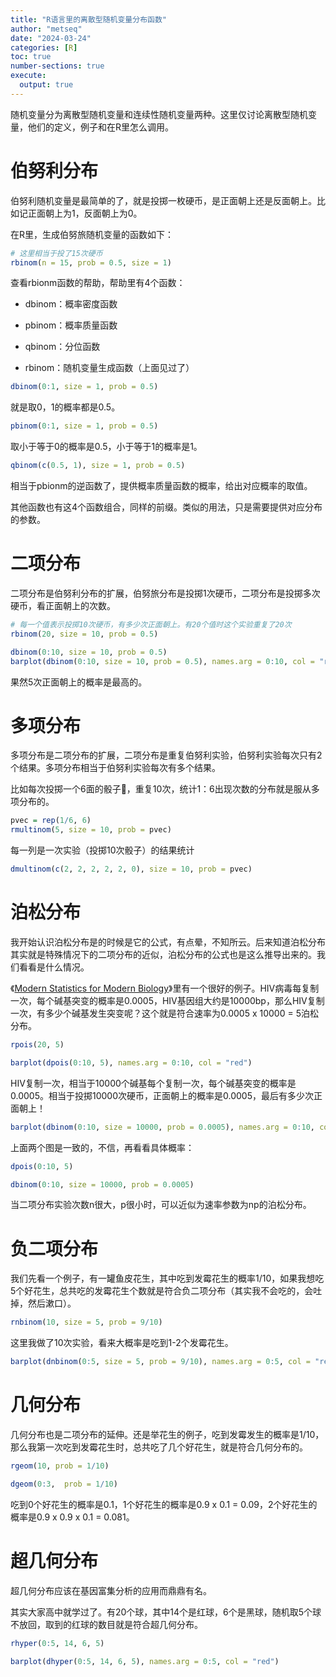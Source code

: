 ```yaml
---
title: "R语言里的离散型随机变量分布函数"
author: "metseq"
date: "2024-03-24"
categories: [R]
toc: true
number-sections: true
execute:
  output: true
---
```


随机变量分为离散型随机变量和连续性随机变量两种。这里仅讨论离散型随机变量，他们的定义，例子和在R里怎么调用。

# 伯努利分布

伯努利随机变量是最简单的了，就是投掷一枚硬币，是正面朝上还是反面朝上。比如记正面朝上为1，反面朝上为0。

在R里，生成伯努旅随机变量的函数如下：

```r
# 这里相当于投了15次硬币
rbinom(n = 15, prob = 0.5, size = 1)
```

查看rbionm函数的帮助，帮助里有4个函数：

-   dbinom：概率密度函数

-   pbinom：概率质量函数

-   qbinom：分位函数

-   rbinom：随机变量生成函数（上面见过了）

```r
dbinom(0:1, size = 1, prob = 0.5)
```

就是取0，1的概率都是0.5。

```r
pbinom(0:1, size = 1, prob = 0.5)
```

取小于等于0的概率是0.5，小于等于1的概率是1。

```r
qbinom(c(0.5, 1), size = 1, prob = 0.5)
```

相当于pbionm的逆函数了，提供概率质量函数的概率，给出对应概率的取值。

其他函数也有这4个函数组合，同样的前缀。类似的用法，只是需要提供对应分布的参数。

# 二项分布

二项分布是伯努利分布的扩展，伯努旅分布是投掷1次硬币，二项分布是投掷多次硬币，看正面朝上的次数。

```r
# 每一个值表示投掷10次硬币，有多少次正面朝上。有20个值时这个实验重复了20次
rbinom(20, size = 10, prob = 0.5)
```

```r
dbinom(0:10, size = 10, prob = 0.5)
barplot(dbinom(0:10, size = 10, prob = 0.5), names.arg = 0:10, col = "red")
```

果然5次正面朝上的概率是最高的。

# 多项分布

多项分布是二项分布的扩展，二项分布是重复伯努利实验，伯努利实验每次只有2个结果。多项分布相当于伯努利实验每次有多个结果。

比如每次投掷一个6面的骰子🎲，重复10次，统计1：6出现次数的分布就是服从多项分布的。

```r
pvec = rep(1/6, 6)
rmultinom(5, size = 10, prob = pvec)
```

每一列是一次实验（投掷10次骰子）的结果统计

```r
dmultinom(c(2, 2, 2, 2, 2, 0), size = 10, prob = pvec)
```

# 泊松分布

我开始认识泊松分布是的时候是它的公式，有点晕，不知所云。后来知道泊松分布其实就是特殊情况下的二项分布的近似，泊松分布的公式也是这么推导出来的。我们看看是什么情况。

《[Modern Statistics for Modern Biology](https://web.stanford.edu/class/bios221/book/)》里有一个很好的例子。HIV病毒每复制一次，每个碱基突变的概率是0.0005，HIV基因组大约是10000bp，那么HIV复制一次，有多少个碱基发生突变呢？这个就是符合速率为0.0005 x 10000 = 5泊松分布。

```r
rpois(20, 5)
```

```r
barplot(dpois(0:10, 5), names.arg = 0:10, col = "red")
```

HIV复制一次，相当于10000个碱基每个复制一次，每个碱基突变的概率是0.0005。相当于投掷10000次硬币，正面朝上的概率是0.0005，最后有多少次正面朝上！

```r
barplot(dbinom(0:10, size = 10000, prob = 0.0005), names.arg = 0:10, col = "red")
```

上面两个图是一致的，不信，再看看具体概率：

```r
dpois(0:10, 5)

dbinom(0:10, size = 10000, prob = 0.0005)
```

::: callout-important
当二项分布实验次数n很大，p很小时，可以近似为速率参数为np的泊松分布。
:::

# 负二项分布

我们先看一个例子，有一罐鱼皮花生，其中吃到发霉花生的概率1/10，如果我想吃5个好花生，总共吃的发霉花生个数就是符合负二项分布（其实我不会吃的，会吐掉，然后漱口）。

```r
rnbinom(10, size = 5, prob = 9/10)
```

这里我做了10次实验，看来大概率是吃到1-2个发霉花生。

```r
barplot(dnbinom(0:5, size = 5, prob = 9/10), names.arg = 0:5, col = "red")
```

# 几何分布

几何分布也是二项分布的延伸。还是举花生的例子，吃到发霉发生的概率是1/10，那么我第一次吃到发霉花生时，总共吃了几个好花生，就是符合几何分布的。

```r
rgeom(10, prob = 1/10)
```

```r
dgeom(0:3,  prob = 1/10)
```

吃到0个好花生的概率是0.1，1个好花生的概率是0.9 x 0.1 = 0.09，2个好花生的概率是0.9 x 0.9 x 0.1 = 0.081。

# 超几何分布

超几何分布应该在基因富集分析的应用而鼎鼎有名。

其实大家高中就学过了。有20个球，其中14个是红球，6个是黑球，随机取5个球不放回，取到的红球的数目就是符合超几何分布。

```r
rhyper(0:5, 14, 6, 5)
```

```r
barplot(dhyper(0:5, 14, 6, 5), names.arg = 0:5, col = "red")
```
